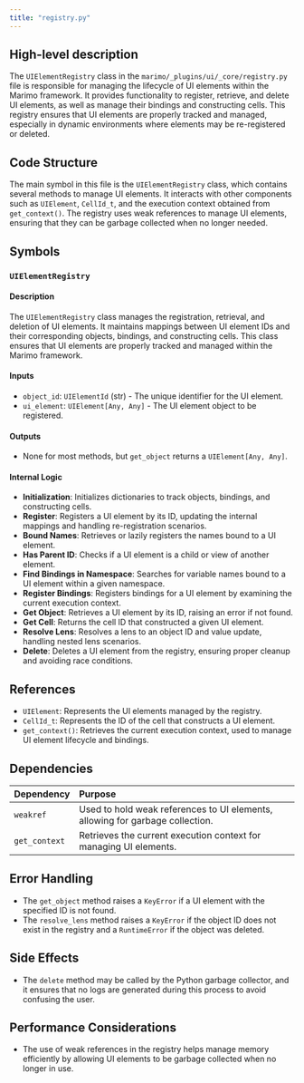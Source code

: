 ```yaml
---
title: "registry.py"
---
```


## High-level description

The `UIElementRegistry` class in the `marimo/_plugins/ui/_core/registry.py` file is responsible for managing the lifecycle of UI elements within the Marimo framework. It provides functionality to register, retrieve, and delete UI elements, as well as manage their bindings and constructing cells. This registry ensures that UI elements are properly tracked and managed, especially in dynamic environments where elements may be re-registered or deleted.

## Code Structure

The main symbol in this file is the `UIElementRegistry` class, which contains several methods to manage UI elements. It interacts with other components such as `UIElement`, `CellId_t`, and the execution context obtained from `get_context()`. The registry uses weak references to manage UI elements, ensuring that they can be garbage collected when no longer needed.

## Symbols

### `UIElementRegistry`
#### Description
The `UIElementRegistry` class manages the registration, retrieval, and deletion of UI elements. It maintains mappings between UI element IDs and their corresponding objects, bindings, and constructing cells. This class ensures that UI elements are properly tracked and managed within the Marimo framework.

#### Inputs
- `object_id`: `UIElementId` (str) - The unique identifier for the UI element.
- `ui_element`: `UIElement[Any, Any]` - The UI element object to be registered.

#### Outputs
- None for most methods, but `get_object` returns a `UIElement[Any, Any]`.

#### Internal Logic
- **Initialization**: Initializes dictionaries to track objects, bindings, and constructing cells.
- **Register**: Registers a UI element by its ID, updating the internal mappings and handling re-registration scenarios.
- **Bound Names**: Retrieves or lazily registers the names bound to a UI element.
- **Has Parent ID**: Checks if a UI element is a child or view of another element.
- **Find Bindings in Namespace**: Searches for variable names bound to a UI element within a given namespace.
- **Register Bindings**: Registers bindings for a UI element by examining the current execution context.
- **Get Object**: Retrieves a UI element by its ID, raising an error if not found.
- **Get Cell**: Returns the cell ID that constructed a given UI element.
- **Resolve Lens**: Resolves a lens to an object ID and value update, handling nested lens scenarios.
- **Delete**: Deletes a UI element from the registry, ensuring proper cleanup and avoiding race conditions.

## References

- `UIElement`: Represents the UI elements managed by the registry.
- `CellId_t`: Represents the ID of the cell that constructs a UI element.
- `get_context()`: Retrieves the current execution context, used to manage UI element lifecycle and bindings.

## Dependencies

| Dependency | Purpose |
|:-----------|:--------|
| `weakref` | Used to hold weak references to UI elements, allowing for garbage collection. |
| `get_context` | Retrieves the current execution context for managing UI elements. |

## Error Handling

- The `get_object` method raises a `KeyError` if a UI element with the specified ID is not found.
- The `resolve_lens` method raises a `KeyError` if the object ID does not exist in the registry and a `RuntimeError` if the object was deleted.

## Side Effects

- The `delete` method may be called by the Python garbage collector, and it ensures that no logs are generated during this process to avoid confusing the user.

## Performance Considerations

- The use of weak references in the registry helps manage memory efficiently by allowing UI elements to be garbage collected when no longer in use.